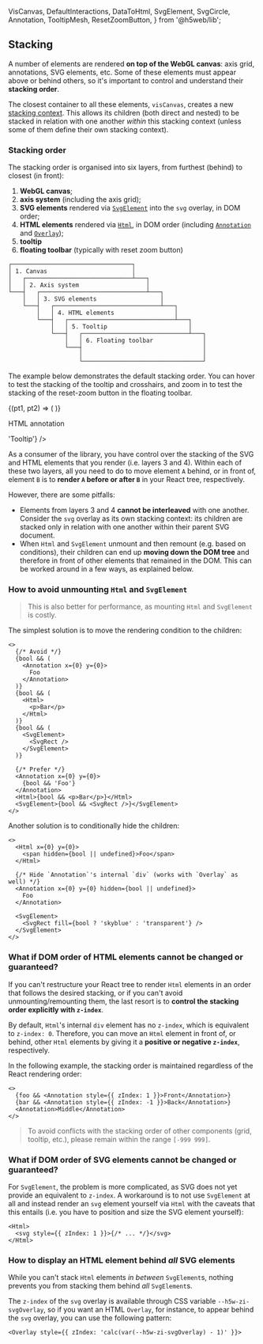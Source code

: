   VisCanvas,
  DefaultInteractions,
  DataToHtml,
  SvgElement,
  SvgCircle,
  Annotation,
  TooltipMesh,
  ResetZoomButton,
} from '@h5web/lib';

## Stacking

A number of elements are rendered **on top of the WebGL canvas**: axis grid, annotations, SVG elements, etc.
Some of these elements must appear above or behind others, so it's important to control and understand their **stacking order**.

The closest container to all these elements, `visCanvas`, creates a new [stacking context](https://developer.mozilla.org/en-US/docs/Web/CSS/CSS_Positioning/Understanding_z_index/The_stacking_context).
This allows its children (both direct and nested) to be stacked in relation with one another _within_ this stacking context (unless some of them define their own stacking context).

### Stacking order

The stacking order is organised into six layers, from furthest (behind) to closest (in front):

1. **WebGL canvas**;
2. **axis system** (including the axis grid);
3. **SVG elements** rendered via [`SvgElement`](http://localhost:6006/?path=/story/building-blocks-svgelement--default) into the `svg` overlay, in DOM order;
4. **HTML elements** rendered via [`Html`](http://localhost:6006/?path=/story/building-blocks-html--default), in DOM order (including [`Annotation`](http://localhost:6006/?path=/story/building-blocks-annotation--default) and [`Overlay`](http://localhost:6006/?path=/story/building-blocks-overlay--default));
5. **tooltip**
6. **floating toolbar** (typically with reset zoom button)

```
┌──────────────────────────────────┐
│ 1. Canvas                        │
│   ┌──────────────────────────────┴───┐
│   │ 2. Axis system                   │
└───┤   ┌──────────────────────────────┴───┐
    │   │ 3. SVG elements                  │
    └───┤   ┌──────────────────────────────┴───┐
        │   │ 4. HTML elements                 │
        └───┤   ┌──────────────────────────────┴───┐
            │   │ 5. Tooltip                       │
            └───┤   ┌──────────────────────────────┴───┐
                │   │ 6. Floating toolbar              │
                └───┤                                  │
                    │                                  │
                    └──────────────────────────────────┘
```

The example below demonstrates the default stacking order. You can hover to test the stacking of the tooltip and crosshairs,
and zoom in to test the stacking of the reset-zoom button in the floating toolbar.

<Canvas>
  <div style={{ display: 'flex', height: '25em' }}>
    <VisCanvas
      abscissaConfig={{ visDomain: [0, 41], showGrid: true }}
      ordinateConfig={{ visDomain: [0, 20], showGrid: true }}
    >
      <DefaultInteractions />
      <ResetZoomButton />
      <DataToHtml points={[new Vector3(30, 10), new Vector3(34, 10)]}>
        {(pt1, pt2) => (
          <SvgElement>
            <SvgCircle coords={[pt1, pt2]} fill="lightblue" />
          </SvgElement>
        )}
      </DataToHtml>
      <Annotation
        x={30}
        y={10}
        style={{
          backgroundColor: 'lightgreen',
          padding: '1rem',
          whiteSpace: 'nowrap',
        }}
      >
        <p style={{ margin: 0 }}>HTML annotation</p>
      </Annotation>
      <TooltipMesh guides="both" renderTooltip={(x, y) => 'Tooltip'} />
    </VisCanvas>
  </div>
</Canvas>

As a consumer of the library, you have control over the stacking of the SVG and HTML elements that you render (i.e. layers 3 and 4).
Within each of these two layers, all you need to do to move element `A` behind, or in front of, element `B` is to **render `A`
before or after `B`** in your React tree, respectively.

However, there are some pitfalls:

- Elements from layers 3 and 4 **cannot be interleaved** with one another. Consider the `svg` overlay as its own stacking context:
  its children are stacked only in relation with one another within their parent SVG document.
- When `Html` and `SvgElement` unmount and then remount (e.g. based on conditions), their children can end up **moving down the DOM tree** and therefore
  in front of other elements that remained in the DOM. This can be worked around in a few ways, as explained below.

### How to avoid unmounting `Html` and `SvgElement`

> This is also better for performance, as mounting `Html` and `SvgElement` is costly.

The simplest solution is to move the rendering condition to the children:

```tsx
<>
  {/* Avoid */}
  {bool && (
    <Annotation x={0} y={0}>
      Foo
    </Annotation>
  )}
  {bool && (
    <Html>
      <p>Bar</p>
    </Html>
  )}
  {bool && (
    <SvgElement>
      <SvgRect />
    </SvgElement>
  )}

  {/* Prefer */}
  <Annotation x={0} y={0}>
    {bool && 'Foo'}
  </Annotation>
  <Html>{bool && <p>Bar</p>}</Html>
  <SvgElement>{bool && <SvgRect />}</SvgElement>
</>
```

Another solution is to conditionally hide the children:

```tsx
<>
  <Html x={0} y={0}>
    <span hidden={bool || undefined}>Foo</span>
  </Html>

  {/* Hide `Annotation`'s internal `div` (works with `Overlay` as well) */}
  <Annotation x={0} y={0} hidden={bool || undefined}>
    Foo
  </Annotation>

  <SvgElement>
    <SvgRect fill={bool ? 'skyblue' : 'transparent'} />
  </SvgElement>
</>
```

### What if DOM order of HTML elements cannot be changed or guaranteed?

If you can't restructure your React tree to render `Html` elements in an order that follows the desired stacking,
or if you can't avoid unmounting/remounting them, the last resort is to **control the stacking order explicitly with `z-index`**.

By default, `Html`'s internal `div` element has no `z-index`, which is equivalent to `z-index: 0`.
Therefore, you can move an `Html` element in front of, or behind, other `Html` elements by giving
it a **positive or negative `z-index`**, respectively.

In the following example, the stacking order is maintained regardless of the React rendering order:

```tsx
<>
  {foo && <Annotation style={{ zIndex: 1 }}>Front</Annotation>}
  {bar && <Annotation style={{ zIndex: -1 }}>Back</Annotation>}
  <Annotation>Middle</Annotation>
</>
```

> To avoid conflicts with the stacking order of other components (grid, tooltip, etc.), please remain within the range `[-999 999]`.

### What if DOM order of SVG elements cannot be changed or guaranteed?

For `SvgElement`, the problem is more complicated, as SVG does not yet provide an equivalent to `z-index`.
A workaround is to not use `SvgElement` at all and instead render an `svg` element yourself via `Html` with the caveats
that this entails (i.e. you have to position and size the SVG element yourself):

```tsx
<Html>
  <svg style={{ zIndex: 1 }}>{/* ... */}</svg>
</Html>
```

### How to display an HTML element behind _all_ SVG elements

While you can't stack `Html` elements _in between_ `SvgElement`s, nothing prevents you from stacking them behind _all_ `SvgElement`s.

The `z-index` of the `svg` overlay is available through CSS variable `--h5w-zi-svgOverlay`,
so if you want an HTML `Overlay`, for instance, to appear behind the `svg` overlay, you can use the following pattern:

```tsx
<Overlay style={{ zIndex: 'calc(var(--h5w-zi-svgOverlay) - 1)' }}>
```
